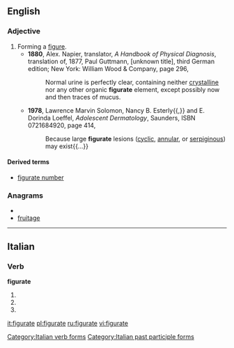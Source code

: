 ==English==

===Adjective===
{{en-adj|-}}

# Forming a [[figure]].
#* '''1880''', Alex. Napier, translator, ''A Handbook of Physical Diagnosis'', translation of, 1877, Paul Guttmann, [unknown title], third German edition; New York: William Wood & Company, page 296,
#*: Normal urine is perfectly clear, containing neither [[crystalline]] nor any other organic '''figurate''' element, except possibly now and then traces of mucus.
#* '''1978''', Lawrence Marvin Solomon, Nancy B. Esterly{{,}} and E. Dorinda Loeffel, ''Adolescent Dermatology'', Saunders, ISBN 0721684920, page 414,
#*: Because large '''figurate''' lesions ([[cyclic]], [[annular]], or [[serpiginous]]) may exist{{...}}

====Derived terms====
* [[figurate number]]

===Anagrams===
* {{alphagram|aefgirtu}}
* [[fruitage#English|fruitage]]


----
==Italian==

===Verb===
'''figurate'''

# {{form of|[[second-person|Second-person]] [[plural]] [[present tense]]|figurare|lang=Italian}}
# {{form of|Second-person plural [[imperative]]|figurare|lang=Italian}}
# {{form of|[[feminine|Feminine]] plural|figurato}}

[[Category:Italian verb forms]]
[[Category:Italian past participle forms]]

[[it:figurate]]
[[pl:figurate]]
[[ru:figurate]]
[[vi:figurate]]